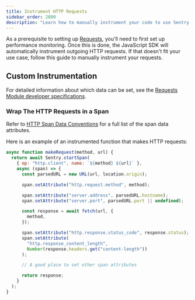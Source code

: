 ```yaml
---
title: Instrument HTTP Requests
sidebar_order: 2000
description: "Learn how to manually instrument your code to use Sentry's Requests module."
---
```


As a prerequisite to setting up [Requests](/product/performance/requests/), you'll need to first <PlatformLink to="/performance/">set up performance monitoring</PlatformLink>. Once this is done, the JavaScript SDK will automatically instrument outgoing HTTP requests. If that doesn't fit your use case, follow this guide to manually instrument your requests.

## Custom Instrumentation

For detailed information about which data can be set, see the [Requests Module developer specifications](https://develop.sentry.dev/sdk/performance/modules/requests/).

### Wrap The HTTP Requests in a Span

<Note>

Refer to [HTTP Span Data Conventions](https://develop.sentry.dev/sdk/performance/span-data-conventions/#http) for a full list of the span data attributes.

</Note>

Here is an example of an instrumented function that makes HTTP requests:

```javascript {filename: my-request.js}
async function makeRequest(method, url) {
  return await Sentry.startSpan(
    { op: "http.client", name: `${method} ${url}` },
    async (span) => {
      const parsedURL = new URL(url, location.origin);

      span.setAttribute("http.request.method", method);

      span.setAttribute("server.address", parsedURL.hostname);
      span.setAttribute("server.port", parsedURL.port || undefined);

      const response = await fetch(url, {
        method,
      });

      span.setAttribute("http.response.status_code", response.status);
      span.setAttribute(
        "http.response_content_length",
        Number(response.headers.get("content-length"))
      );

      // A good place to set other span attributes

      return response;
    }
  );
}
```
